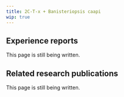 ---
title: 2C-T-x + Banisteriopsis caapi
wip: true
---

## Experience reports

This page is still being written.

## Related research publications

This page is still being written.

